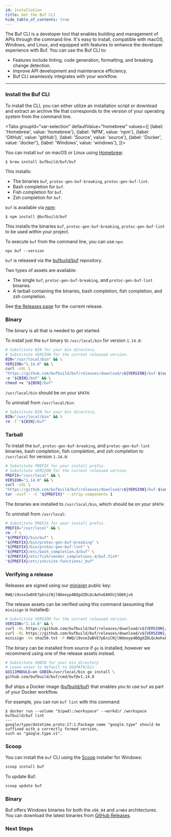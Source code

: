 ```yaml
---
id: installation
title: Get the Buf CLI
hide_table_of_contents: true
---
```


The Buf CLI is a developer tool that enables building and management of APIs through the command line. It's easy to
install, compatible with macOS, Windows, and Linux, and equipped with features to enhance the developer experience
with Buf. You can use the Buf CLI to:

* Features include linting, code generation, formatting, and breaking change detection.
* Improve API development and maintenance efficiency.
* Buf CLI seamlessly integrates with your workflow.

---

### Install the Buf CLI

To install the CLI, you can either utilize an installation script or download and extract an archive file that
corresponds to the version of your operating system from the command line.


<Tabs
groupId="var-selection"
defaultValue="homebrew"
values={[
{label: 'Homebrew', value: 'homebrew'},
{label: 'NPM', value: 'npm'},
{label: 'GitHub', value: 'gitHub'},
{label: 'Source', value: 'source'},
{label: 'Docker', value: 'docker'},
{label: 'Windows', value: 'windows'},
]}>
<TabItem value="homebrew">

You can install `buf` on macOS or Linux using [Homebrew](https://brew.sh):

```terminal
$ brew install bufbuild/buf/buf
```

This installs:

- The binaries `buf`, `protoc-gen-buf-breaking`, `protoc-gen-buf-lint`.
- Bash completion for `buf`.
- Fish completion for `buf`.
- Zsh completion for `buf`.

</TabItem>
<TabItem value="npm">

`buf` is available via [npm](https://www.npmjs.com/package/@bufbuild/buf):

```terminal
$ npm install @bufbuild/buf
```

This installs the binaries `buf`, `protoc-gen-buf-breaking`,
`protoc-gen-buf-lint` to be used within your project.

To execute `buf` from the command line, you can use `npx`:

```terminal
npx buf --version
```

</TabItem>
<TabItem value="gitHub">

`buf` is released via the [bufbuild/buf](https://github.com/bufbuild/buf)
repository.

Two types of assets are available:

- The single `buf`, `protoc-gen-buf-breaking`, and `protoc-gen-buf-lint`
binaries.
- A tarball containing the binaries, bash completion, fish completion, and zsh
completion.

See [the Releases page](https://github.com/bufbuild/buf/releases) for the
current release.

### Binary

The binary is all that is needed to get started.

To install just the `buf` binary to `/usr/local/bin` for version `1.14.0`:

```sh
# Substitute BIN for your bin directory.
# Substitute VERSION for the current released version.
BIN="/usr/local/bin" && \
VERSION="1.14.0" && \
curl -sSL \
"https://github.com/bufbuild/buf/releases/download/v${VERSION}/buf-$(uname -s)-$(uname -m)" \
-o "${BIN}/buf" && \
chmod +x "${BIN}/buf"
```

`/usr/local/bin` should be on your `$PATH`.

To uninstall from `/usr/local/bin`:

```sh
# Substitute BIN for your bin directory.
BIN="/usr/local/bin" && \
rm -f "${BIN}/buf"
```

### Tarball

To install the `buf`, `protoc-gen-buf-breaking`, and `protoc-gen-buf-lint`
binaries, bash completion, fish completion, and zsh completion to `/usr/local`
for version `1.14.0`:

```sh
# Substitute PREFIX for your install prefix.
# Substitute VERSION for the current released version.
PREFIX="/usr/local" && \
VERSION="1.14.0" && \
curl -sSL \
"https://github.com/bufbuild/buf/releases/download/v${VERSION}/buf-$(uname -s)-$(uname -m).tar.gz" | \
tar -xvzf - -C "${PREFIX}" --strip-components 1
```

The binaries are installed to `/usr/local/bin`, which should be on your `$PATH`.

To uninstall from `/usr/local`:

```sh
# Substitute PREFIX for your install prefix.
PREFIX="/usr/local" && \
rm -f \
"${PREFIX}/bin/buf" \
"${PREFIX}/bin/protoc-gen-buf-breaking" \
"${PREFIX}/bin/protoc-gen-buf-lint" \
"${PREFIX}/etc/bash_completion.d/buf" \
"${PREFIX}/etc/fish/vendor_completions.d/buf.fish"
"${PREFIX}/etc/zsh/site-functions/_buf"
```

### Verifying a release

Releases are signed using our [minisign](https://github.com/jedisct1/minisign)
public key:

```
RWQ/i9xseZwBVE7pEniCNjlNOeeyp4BQgdZDLQcAohxEAH5Uj5DEKjv6
```

The release assets can be verified using this command (assuming that `minisign`
is installed):

```sh
# Substitute VERSION for the current released version.
VERSION="1.14.0" && \
curl -OL https://github.com/bufbuild/buf/releases/download/v${VERSION}/sha256.txt && \
curl -OL https://github.com/bufbuild/buf/releases/download/v${VERSION}/sha256.txt.minisig && \
minisign -Vm sha256.txt -P RWQ/i9xseZwBVE7pEniCNjlNOeeyp4BQgdZDLQcAohxEAH5Uj5DEKjv6
```

</TabItem>
<TabItem value="source">

The binary can be installed from source if `go` is installed, however we
recommend using one of the release assets instead.

```sh
# Substitute GOBIN for your bin directory
# Leave unset to default to $GOPATH/bin
GO111MODULE=on GOBIN=/usr/local/bin go install \
github.com/bufbuild/buf/cmd/buf@v1.14.0
```

</TabItem>
<TabItem value="docker">

Buf ships a Docker image ([bufbuild/buf](https://hub.docker.com/r/bufbuild/buf))
that enables you to use `buf` as part of your Docker workflow.

For example, you can run `buf lint` with this command:

```terminal
$ docker run --volume "$(pwd):/workspace" --workdir /workspace bufbuild/buf lint
---
google/type/datetime.proto:17:1:Package name "google.type" should be suffixed with a correctly formed version,
such as "google.type.v1".
```

</TabItem>
<TabItem value="windows">

### Scoop

You can install the `buf` CLI using the [Scoop] installer for Windows:

```powershell
scoop install buf
```

To update Buf:

```powershell
scoop update buf
```

### Binary

Buf offers Windows binaries for both the `x86_64` and `arm64` architectures. You
can download the latest binaries from [GitHub Releases][releases].

</TabItem>
</Tabs>

### Next Steps


<Cards>
    <Card
        image="img/logos/cli.svg"
        name="Get Started with the Buf CLI"
        url="/tutorials/getting-started-with-buf-cli"
        description="Browse through the Buf CLI manuals and lean how to use simplify your protobuf workflow"
    />
    <Card
        image="img/logos/bsr.svg"
        name="Get Started with the Buf Schema Registry"
        url="/tutorials/getting-started-with-bsr"
        description="Discover the BSR and the challenges it solves within the Protobuf ecosystem"
    />
</Cards>

[releases]:   https://github.com/bufbuild/buf/releases/latest
[scoop]:   https://scoop.sh

